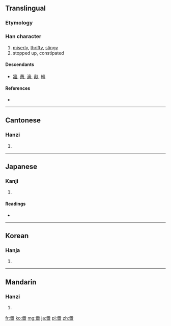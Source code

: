 {{also|啬}}
==Translingual==

===Etymology===
{{Han compound|來|㐭|t1=come|t2=hide|ls=ic}}

===Han character===
{{Han char|rn=30|rad=口|as=10|sn=13|four=4060<sub>1</sub>|canj=土人田口 (GOWR)}}

# [[miserly]], [[thrifty]], [[stingy]]
# stopped up, constipated

====Descendants====
* [[牆]], [[薔]], [[濇]], [[㱇]], [[轖]]

====References====
* {{Han ref|kx=0202.050|dkj=04053|dj=0424.320|hdz=10665.110|uh=55C7|ud=21959|bh=B6DE|bd=46814}}

----

==Cantonese==

===Hanzi===
{{yue-hanzi|jyut=|y=sik1|sim=啬}}

# {{defn|lang=yue|sort=口10}}

----

==Japanese==

===Kanji===
{{ja-kanji|grade=|rs=口10}}

# {{defn|lang=ja|sort=口10}}

====Readings====
* {{ja-readings|on=[[しょく]] (shoku)|kun=[[おしむ]] (oshimu), [[やぶさか]] (yabusaka)}}

----

==Korean==

===Hanja===
{{ko-hanja|hangeul=색|rv=saek|mr=saek}}

# {{defn|lang=ko|sort=口10}}

----

==Mandarin==

===Hanzi===
{{cmn-hanzi|sim=啬|pin=[[gòng]] ([[gong4]]), [[sè]] ([[se4]])|wg=kung<sup>4</sup>, se<sup>4</sup>}}

# {{defn|lang=cmn|sort=口10}}

[[fr:嗇]]
[[ko:嗇]]
[[mg:嗇]]
[[ja:嗇]]
[[pl:嗇]]
[[zh:嗇]]